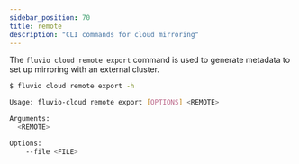 ```yaml
---
sidebar_position: 70
title: remote
description: "CLI commands for cloud mirroring"
---
```


The `fluvio cloud remote export` command is used to generate metadata to set up mirroring with an external cluster.

```bash
$ fluvio cloud remote export -h

Usage: fluvio-cloud remote export [OPTIONS] <REMOTE>

Arguments:
  <REMOTE> 

Options:
    --file <FILE>
```
